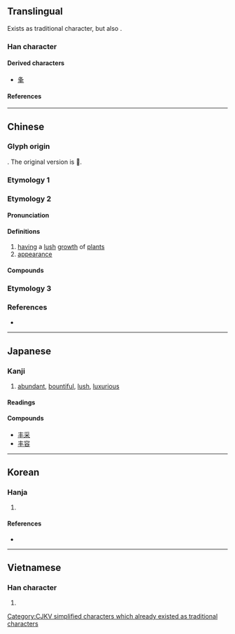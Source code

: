 {{also|丯|圭|主|豐}}
{{character info}}
==Translingual==

Exists as traditional character, but also {{Han simp|f=豈|t=&nbsp;|f2=丰|t2=&nbsp;}}.
{{Han simplified forms|豐|豊|丰}}

===Han character===
{{Han char|rn=2|rad=丨|as=03|sn=4|four=50000|canj=QJ|ids=⿻三丨(GJK),⿻丿𰀁(TV)}}

====Derived characters====
* [[夆]]

====References====
{{Han ref|kx=0079.080|dkj=00076|dj=0161.030|hdz=10028.070|uh=4E30}}

----

==Chinese==

===Glyph origin===
{{Han etym}}
{{liushu|p}}. The original version is 𡴀.

===Etymology 1===
{{zh-see|豐}}

===Etymology 2===
{{zh-forms}}

====Pronunciation====
{{zh-pron
|m=fēng
|c=fung1
|mc=y
|oc=y
|cat=a,n
}}

====Definitions====
{{zh-hanzi}}

# [[having]] a [[lush]] [[growth]] of [[plant]]s
# [[appearance]]

====Compounds====
{{zh-der|丰神俊美|張三丰|丰姿綽約|丰采:fēngcǎi|丰神|丰姿冶麗|丰標不凡|丰神飄灑|丰韻|丰姿|丰儀|丰茸|丰情|丰度|丰神綽約}}

===Etymology 3===
{{zh-see|丯|v}}

===References===
* {{R:twedu|B00007}}

----

==Japanese==

===Kanji===
{{ja-kanji|grade=uc|rs=丨03}}

# [[abundant]], [[bountiful]], [[lush]], [[luxurious]]

====Readings====
{{ja-readings
|goon=ふ, ぶ
|kanon=ほう, ふう
|kanyoon=ぼう
|kun=みめよ-い, しげ-る
}}

====Compounds====
* [[丰采]]
* [[丰容]]

----

==Korean==

===Hanja===
{{ko-hanja|예쁘다|예쁠|봉}}

# {{rfdef|ko|sort=丨03}}

====References====
* {{Hanja ref|nav=13678}}

----

==Vietnamese==

===Han character===
{{vi-readings|reading=[[phong]]|rs=丨03}}

# {{rfdef|vi|sort=丨03}}

[[Category:CJKV simplified characters which already existed as traditional characters]]